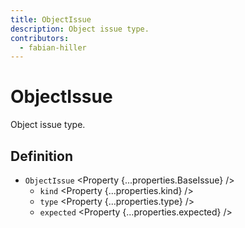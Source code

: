 ```yaml
---
title: ObjectIssue
description: Object issue type.
contributors:
  - fabian-hiller
---
```



# ObjectIssue

Object issue type.

## Definition

- `ObjectIssue` <Property {...properties.BaseIssue} />
  - `kind` <Property {...properties.kind} />
  - `type` <Property {...properties.type} />
  - `expected` <Property {...properties.expected} />
